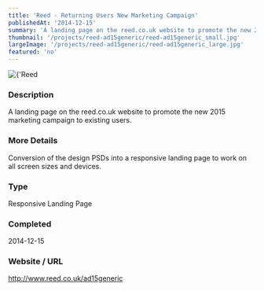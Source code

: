 ```yaml
---
title: 'Reed - Returning Users New Marketing Campaign'
publishedAt: '2014-12-15'
summary: 'A landing page on the reed.co.uk website to promote the new 2015 marketing campaign to existing users.'
thumbnail: '/projects/reed-ad15generic/reed-ad15generic_small.jpg'
largeImage: '/projects/reed-ad15generic/reed-ad15generic_large.jpg'
featured: 'no'
---
```


<div className="relative w-full h-[400px] sm:h-[600px] md:h-[760px] lg:h-[920px]">
  <Image
    alt={'Reed - Returning Users New Marketing Campaign'}
    src={'/projects/reed-ad15generic/reed-ad15generic.jpg'}
    sizes="(max-width: 640px) 100%, 100%"
    fill={true}
    priority
    style={{
      objectFit: 'contain'
    }}
  />
</div>

### Description

A landing page on the reed.co.uk website to promote the new 2015 marketing campaign to existing users.

### More Details

Conversion of the design PSDs into a responsive landing page to work on all screen sizes and devices.

### Type

Responsive Landing Page


### Completed
2014-12-15

### Website / URL
http://www.reed.co.uk/ad15generic


